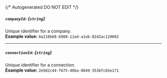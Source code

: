 {/* Autogenerated DO NOT EDIT  */}
##### `companyId`: *{`string`}*
Unique identifier for a company.
<br/>
**Example value:** `8a210b68-6988-11ed-a1eb-0242ac120002`

---
##### `connectionId`: *{`string`}*
Unique identifier for a connection.
<br/>
**Example value:** `2e9d2c44-f675-40ba-8049-353bfcb5e171`

